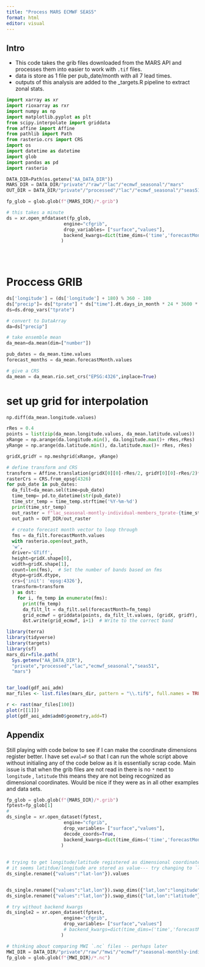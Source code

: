 ```yaml
---
title: "Process MARS ECMWF SEAS5"
format: html
editor: visual
---
```


## Intro

-   This code takes the grib files downloaded from the MARS API and processes them into easier to work with `.tif` files.
-   data is store as 1 file per pub_date/month with all 7 lead times.
-   outputs of this analysis are added to the \_targets.R pipeline to extract zonal stats.

```python
import xarray as xr
import rioxarray as rxr
import numpy as np
import matplotlib.pyplot as plt
from scipy.interpolate import griddata
from affine import Affine
from pathlib import Path
from rasterio.crs import CRS
import os
import datetime as datetime
import glob
import pandas as pd
import rasterio

DATA_DIR=Path(os.getenv("AA_DATA_DIR"))
MARS_DIR = DATA_DIR/"private"/"raw"/"lac"/"ecmwf_seasonal"/"mars"
OUT_DIR = DATA_DIR/"private"/"processed"/"lac"/"ecmwf_seasonal"/"seas51"/"mars"
```

```python

fp_glob = glob.glob(f"{MARS_DIR}/*.grib")

# this takes a minute
ds = xr.open_mfdataset(fp_glob, 
                     engine="cfgrib",
                     drop_variables= ["surface","values"],
                     backend_kwargs=dict(time_dims=('time','forecastMonth'))
                    )
    

                     
```

# Proccess GRIB

```python

ds['longitude'] = (ds['longitude'] + 180) % 360 - 180
ds["precip"]= ds["tprate"] * ds["time"].dt.days_in_month * 24 * 3600 * 1000
ds=ds.drop_vars("tprate")

# convert to DataArray
da=ds["precip"]

# take ensemble mean
da_mean=da.mean(dim=["number"])

pub_dates = da_mean.time.values
forecast_months = da_mean.forecastMonth.values

# give a CRS
da_mean = da_mean.rio.set_crs("EPSG:4326",inplace=True)
```

# set up grid for interpolation

```python


np.diff(da_mean.longitude.values)

rRes = 0.4 
points = list(zip(da_mean.longitude.values, da_mean.latitude.values))
xRange = np.arange(da.longitude.min(), da.longitude.max()+ rRes,rRes)
yRange = np.arange(da.latitude.min(), da.latitude.max()+ rRes, rRes)

gridX,gridY = np.meshgrid(xRange, yRange)

# define transform and CRS
transform = Affine.translation(gridX[0][0]-rRes/2, gridY[0][0]-rRes/2)*Affine.scale(rRes,rRes)
rasterCrs = CRS.from_epsg(4326)
for pub_date in pub_dates:
  da_filt=da_mean.sel(time=pub_date)
  time_temp= pd.to_datetime(str(pub_date)) 
  time_str_temp = time_temp.strftime('%Y-%m-%d')
  print(time_str_temp)
  out_raster = f"lac_seasonal-montly-individual-members_tprate-{time_str_temp}.tif"  # Use a single filename for each pub_date
  out_path = OUT_DIR/out_raster
  
  # create forecast month vector to loop through
  fms = da_filt.forecastMonth.values
  with rasterio.open(out_path,
  'w',
  driver='GTiff',
  height=gridX.shape[0],
  width=gridX.shape[1],
  count=len(fms),  # Set the number of bands based on fms
  dtype=gridX.dtype,
  crs={'init': 'epsg:4326'},
  transform=transform
  ) as dst:
    for i, fm_temp in enumerate(fms):
      print(fm_temp)
      da_filt_lt = da_filt.sel(forecastMonth=fm_temp)
      grid_ecmwf = griddata(points, da_filt_lt.values, (gridX, gridY), method='linear')
      dst.write(grid_ecmwf, i+1)  # Write to the correct band    
```

```r
library(terra)
library(tidyverse)
library(targets)
library(sf)
mars_dir=file.path(
  Sys.getenv("AA_DATA_DIR"),
  "private","processed","lac","ecmwf_seasonal","seas51",
  "mars")


tar_load(gdf_aoi_adm)
mar_files <- list.files(mars_dir, pattern = "\\.tif$", full.names = TRUE)

r <- rast(mar_files[100])
plot(r[[1]])
plot(gdf_aoi_adm$adm0$geometry,add=T)
```

## Appendix

Still playing with code below to see if I can make the coordinate dimensions register better. I have set `eval=F` so that I can run the whole script above without initialing any of the code below as it is essentially scrap code. Main issue is that when the grib files are not read in there is no `*` next to `longitude` , `latitude` this means they are not being recognized as dimensional coordinates. Would be nice if they were as in all other examples and data sets.

```python

fp_glob = glob.glob(f"{MARS_DIR}/*.grib")
fptest=fp_glob[1]
# 
ds_single = xr.open_dataset(fptest,
                     engine="cfgrib",
                     drop_variables= ["surface","values"],
                     decode_coords=True,
                     backend_kwargs=dict(time_dims=('time','forecastMonth'))
                    )
                    
                    
# trying to get longitude/latitude registered as dimensional coordinates                    
# it seems latitdue/longitude are stored as value--- try changing to `lat-lon`
ds_single.rename({"values":"lat-lon"}).values


ds_single.rename({"values":"lat,lon"}).swap_dims({"lat,lon":"longitude"})
ds_single.rename({"values":"lat,lon"}).swap_dims({"lat,lon":"latitude"})

# try without backend kwargs
ds_single2 = xr.open_dataset(fptest,
                     engine="cfgrib",
                     drop_variables= ["surface","values"]
                     # backend_kwargs=dict(time_dims=('time','forecastMonth'))
                    )                    

# thinking about comparing MWI `.nc` files -- perhaps later
MWI_DIR = DATA_DIR/"private"/"raw"/"mwi"/"ecmwf"/"seasonal-monthly-individual-members"/"prate"
fp_glob = glob.glob(f"{MWI_DIR}/*.nc")
```


